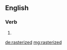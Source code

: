 ==English==

===Verb===
{{head|en}}

# {{en-past of|rasterize}}

[[de:rasterized]]
[[mg:rasterized]]